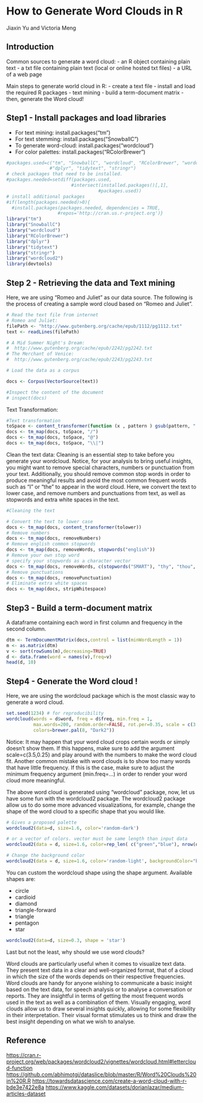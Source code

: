 # How to Generate Word Clouds in R

Jiaxin Yu and Victoria Meng

## Introduction

Common sources to generate a word cloud:
  - an R object containing plain text 
  - a txt file containing plain text (local or online hosted txt files)
  - a URL of a web page 

Main steps to generate world cloud in R:
  - create a text file
  - install and load the required R packages
  - text mining
  - build a term-document matrix
  - then, generate the Word cloud!


## Step1 - Install packages and load libraries

- For text mining: install.packages("tm")  
- For text stemming: install.packages("SnowballC")
- To generate word-cloud:  install.packages("wordcloud") 
- For color palettes: install.packages("RColorBrewer")

```r
#packages.used=c("tm", "SnowballC", "wordcloud", "RColorBrewer", "wordcloud2", "devtools", 
                #"dplyr", "tidytext", "stringr")
# check packages that need to be installed.
#packages.needed=setdiff(packages.used, 
                        #intersect(installed.packages()[,1], 
                                  #packages.used))
# install additional packages
#if(length(packages.needed)>0){
  #install.packages(packages.needed, dependencies = TRUE,
                   #repos='http://cran.us.r-project.org')}
library("tm")
library("SnowballC")
library("wordcloud")
library("RColorBrewer")
library("dplyr")
library("tidytext")
library("stringr")
library("wordcloud2")
library(devtools)
```


## Step 2 - Retrieving the data and Text mining
Here, we are using "Romeo and Juliet" as our data source. The following is the process of creating a sample word cloud based on "Romeo and Juliet". 


```r
# Read the text file from internet
# Romeo and Juliet:
filePath <- "http://www.gutenberg.org/cache/epub/1112/pg1112.txt"
text <- readLines(filePath)

# A Mid Summer Night's Dream:
#  http://www.gutenberg.org/cache/epub/2242/pg2242.txt
# The Merchant of Venice:
#  http://www.gutenberg.org/cache/epub/2243/pg2243.txt

# Load the data as a corpus

docs <- Corpus(VectorSource(text))

#Inspect the content of the document
# inspect(docs)
```

Text Transformation: 
```r
#Text transformation
toSpace <- content_transformer(function (x , pattern ) gsub(pattern, " ", x))
docs <- tm_map(docs, toSpace, "/")
docs <- tm_map(docs, toSpace, "@")
docs <- tm_map(docs, toSpace, "\\|")
```

Clean the text data:
Cleaning is an essential step to take before you generate your wordcloud. Notice, for your analysis to bring useful insights, you might want to remove special characters, numbers or punctuation from your text. Additionally, you should remove common stop words in order to produce meaningful results and avoid the most common frequent words such as "I" or "the" to appear in the word cloud.
Here, we convert the text to lower case, and remove numbers and punctuations from text, as well as stopwords and extra white spaces in the text. 

```r
#Cleaning the text

# Convert the text to lower case
docs <- tm_map(docs, content_transformer(tolower))
# Remove numbers
docs <- tm_map(docs, removeNumbers)
# Remove english common stopwords
docs <- tm_map(docs, removeWords, stopwords("english"))
# Remove your own stop word
# specify your stopwords as a character vector
docs <- tm_map(docs, removeWords, c(stopwords("SMART"), "thy", "thou", "thee", "the", "and", "but")) 
# Remove punctuations
docs <- tm_map(docs, removePunctuation)
# Eliminate extra white spaces
docs <- tm_map(docs, stripWhitespace)
```


## Step3 - Build a term-document matrix
A dataframe containing each word in first column and frequency in the second column.

```r
dtm <- TermDocumentMatrix(docs,control = list(minWordLength = 1))
m <- as.matrix(dtm)
v <- sort(rowSums(m),decreasing=TRUE)
d <- data.frame(word = names(v),freq=v)
head(d, 10)
```

## Step4 - Generate the Word cloud ! 
Here, we are using the wordcloud package which is the most classic way to generate a word cloud.
```r
set.seed(1234) # for reproducibility 
wordcloud(words = d$word, freq = d$freq, min.freq = 1,
          max.words=200, random.order=FALSE, rot.per=0.35, scale = c(3.5, 0.25),
          colors=brewer.pal(8, "Dark2"))
```


Notice: It may happen that your word cloud crops certain words or simply doesn’t show them. If this happens, make sure to add the argument scale=c(3.5,0.25) and play around with the numbers to make the word cloud fit.
Another common mistake with word clouds is to show too many words that have little frequency. If this is the case, make sure to adjust the minimum frequency argument (min.freq=…) in order to render your word cloud more meaningful.


The above word cloud is generated using "wordcloud" package, now, let us have some fun with the wordcloud2 package. The wordcloud2 package allow us to do some more advanced visualizations, for example, change the shape of the word cloud to a specific shape that you would like. 


```r
# Gives a proposed palette
wordcloud2(data=d, size=1.6, color='random-dark')
```

```r
# or a vector of colors. vector must be same length than input data
wordcloud2(data = d, size=1.6, color=rep_len( c("green","blue"), nrow(demoFreq) ) )
```

```r
# Change the background color
wordcloud2(data = d, size=1.6, color='random-light', backgroundColor="black")
```


You can custom the wordcloud shape using the shape argument. Available shapes are:

- circle
- cardioid
- diamond
- triangle-forward
- triangle
- pentagon
- star


```r
wordcloud2(data=d, size=0.3, shape = 'star')
```



Last but not the least, why should we use word clouds?

Word clouds are particularly useful when it comes to visualize text data. They present text data in a clear and well-organized format, that of a cloud in which the size of the words depends on their respective frequencies. 
Word clouds are handy for anyone wishing to communicate a basic insight based on the text data, for speech analysis or to analyse a conversation or reports. They are insightful in terms of getting the most frequent words used in the text as well as a combination of them. Visually engaging, word clouds allow us to draw several insights quickly, allowing for some flexibility in their interpretation. Their visual format stimulates us to think and draw the best insight depending on what we wish to analyse.




## Reference

[https://cran.r-project.org/web/packages/wordcloud2/vignettes/wordcloud.html#lettercloud-function](https://cran.r-project.org/web/packages/wordcloud2/vignettes/wordcloud.html#lettercloud-function)
[https://github.com/abhimotgi/dataslice/blob/master/R/Word%20Clouds%20in%20R.R](https://github.com/abhimotgi/dataslice/blob/master/R/Word%20Clouds%20in%20R.R)
[https://towardsdatascience.com/create-a-word-cloud-with-r-bde3e7422e8a](https://towardsdatascience.com/create-a-word-cloud-with-r-bde3e7422e8a)
[https://www.kaggle.com/datasets/dorianlazar/medium-articles-dataset](https://www.kaggle.com/datasets/dorianlazar/medium-articles-dataset)
